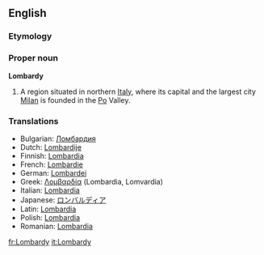==English==

===Etymology===
{{L.}}

===Proper noun===
{{wikipedia}}
'''Lombardy'''

# A region situated in northern [[Italy]], where its capital and the largest city [[Milan]] is founded in the [[Po]] Valley.

===Translations===
{{rfc-level|Translations at L3+ (AutoFormat would have corrected level of Translations)}}
*Bulgarian: [[Ломбардия]]
*Dutch: [[Lombardije]] {{n}}
*Finnish: [[Lombardia]]
*French: [[Lombardie]] {{f}}
*German: [[Lombardei]] {{f}}
*Greek: [[Λομβαρδία]] {{f}} (Lombardia, Lomvardia)
*Italian: [[Lombardia]] {{f}}
*Japanese: [[ロンバルディア]]
*Latin: [[Lombardia]]
*Polish: [[Lombardia]] {{f}}
*Romanian: [[Lombardia]] {{f}}

[[fr:Lombardy]]
[[it:Lombardy]]